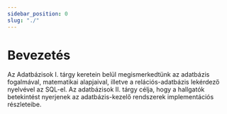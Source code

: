 ```yaml
---
sidebar_position: 0
slug: "./"
---
```


# Bevezetés

Az Adatbázisok I. tárgy keretein belül megismerkedtünk az adatbázis fogalmával, matematikai alapjaival, illetve a 
relációs-adatbázis lekérdező nyelvével az SQL-el. Az adatbázisok II. tárgy célja, hogy a hallgatók betekintést nyerjenek
az adatbázis-kezelő rendszerek implementációs részleteibe.

